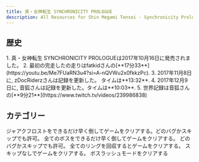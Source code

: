 ```yaml
---
title: 真・女神転生 SYNCHRONICITY PROLOGUE
description: All Resources for Shin Megami Tensei - Synchronicity Prologue.
---
```



<DocsHero 
    content="真・女神転生 SYNCHRONICITY PROLOGUEはメガテン２５周年を記念して無料アクショーンゲーム。"
    srcUrl={syncCover}
    alt="Shin Megami Tensei - Synchronicity Prologue Cover"
/>

<LinkCard title="ランキング" href="https://www.speedrun.com/ja-JP/smtsync" description="投稿されたRTA動画を観るようにSpeedrun.comへ"/>

## 歴史

<Tabs>
<TabItem label="Any% - Easy">
<Steps>
1. 真・女神転生 SYNCHRONICITY PROLOGUEは2017年10月16日に発売されました。
2. 最初の完走したの走りはfatkidさんの[**17分33**](https://youtu.be/Me7FUaRN3u4?si=A-nQVWu2x0fkkzPc).
3. 2017年11月8日に, zDocRiderzさんは記録を更新した。 タイムは**13:32**.
4. 2017年12月9日に, 音狐さんは記録を更新した。タイムは**10:03**.
5. 世界記録は音狐さんの[**9分21**](https://www.twitch.tv/videos/239986838)
</Steps>
</TabItem>
</Tabs>

## カテゴリー
<CardGrid>
    <Card title="Any%">ジャアクフロストをできるだけ早く倒してゲームをクリアする。どのバグかスキップでも許可。 </Card>
    <Card title="全ボス">全てのボスをできるだけ早く倒してゲームをクリアする。 どのバグかスキップでも許可。</Card>
    <Card title="All Collectibles">全てのリングを回収するとゲームをクリアする。</Card>
    <Card title="スキップなし">スキップなしでゲームをクリアする。</Card>
    <Card title="ボスラッシュ">ボスラッシュモードをクリアする</Card>
</CardGrid>
